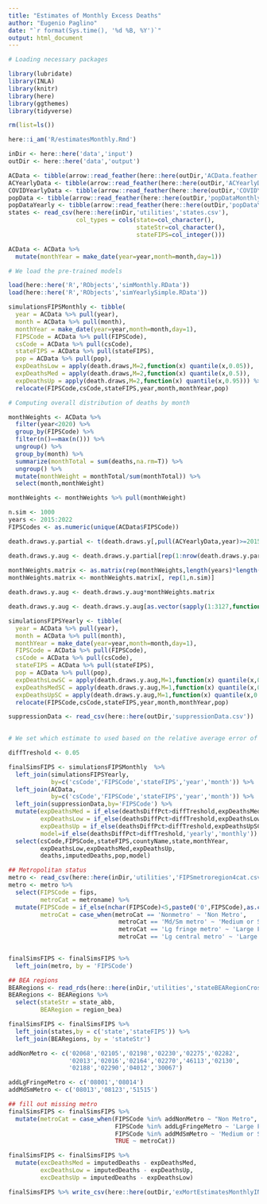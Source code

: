 ```yaml
---
title: "Estimates of Monthly Excess Deaths"
author: "Eugenio Paglino"
date: "`r format(Sys.time(), '%d %B, %Y')`"
output: html_document
---
```


```r

# Loading necessary packages

library(lubridate)
library(INLA)
library(knitr)
library(here)
library(ggthemes)
library(tidyverse)

```

```r

rm(list=ls())

here::i_am('R/estimatesMonthly.Rmd')

inDir <- here::here('data','input')
outDir <- here::here('data','output')

```


```r

ACData <- tibble(arrow::read_feather(here::here(outDir,'ACData.feather')))
ACYearlyData <- tibble(arrow::read_feather(here::here(outDir,'ACYearlyData.feather')))
COVIDYearlyData <- tibble(arrow::read_feather(here::here(outDir,'COVIDYearlyData.feather')))
popData <- tibble(arrow::read_feather(here::here(outDir,'popDataMonthly.feather')))
popDataYearly <- tibble(arrow::read_feather(here::here(outDir,'popDataYearly.feather')))
states <- read_csv(here::here(inDir,'utilities','states.csv'),
                   col_types = cols(state=col_character(),
                                    stateStr=col_character(),
                                    stateFIPS=col_integer()))

```

```r

ACData <- ACData %>%
  mutate(monthYear = make_date(year=year,month=month,day=1)) 

```

```r

# We load the pre-trained models

load(here::here('R','RObjects','simMonthly.RData'))
load(here::here('R','RObjects','simYearlySimple.RData'))

```

```r

simulationsFIPSMonthly <- tibble(
  year = ACData %>% pull(year),
  month = ACData %>% pull(month),
  monthYear = make_date(year=year,month=month,day=1),
  FIPSCode = ACData %>% pull(FIPSCode),
  csCode = ACData %>% pull(csCode),
  stateFIPS = ACData %>% pull(stateFIPS),
  pop = ACData %>% pull(pop),
  expDeathsLow = apply(death.draws,M=2,function(x) quantile(x,0.05)),
  expDeathsMed = apply(death.draws,M=2,function(x) quantile(x,0.5)),
  expDeathsUp = apply(death.draws,M=2,function(x) quantile(x,0.95))) %>%
  relocate(FIPSCode,csCode,stateFIPS,year,month,monthYear,pop)

```

```r

# Computing overall distribution of deaths by month

monthWeights <- ACData %>%
  filter(year<2020) %>%
  group_by(FIPSCode) %>%
  filter(n()==max(n())) %>%
  ungroup() %>%
  group_by(month) %>%
  summarize(monthTotal = sum(deaths,na.rm=T)) %>%
  ungroup() %>%
  mutate(monthWeight = monthTotal/sum(monthTotal)) %>%
  select(month,monthWeight)

monthWeights <- monthWeights %>% pull(monthWeight)

```

```r

n.sim <- 1000
years <- 2015:2022
FIPSCodes <- as.numeric(unique(ACData$FIPSCode))

death.draws.y.partial <- t(death.draws.y[,pull(ACYearlyData,year)>=2015])

death.draws.y.aug <- death.draws.y.partial[rep(1:nrow(death.draws.y.partial), each = 12), ]
  
monthWeights.matrix <- as.matrix(rep(monthWeights,length(years)*length(FIPSCodes)))
monthWeights.matrix <- monthWeights.matrix[, rep(1,n.sim)]

death.draws.y.aug <- death.draws.y.aug*monthWeights.matrix

death.draws.y.aug <- death.draws.y.aug[as.vector(sapply(1:3127,function(x) (1:86)+(96*(x-1)))),]

```

```r

simulationsFIPSYearly <- tibble(
  year = ACData %>% pull(year),
  month = ACData %>% pull(month),
  monthYear = make_date(year=year,month=month,day=1),
  FIPSCode = ACData %>% pull(FIPSCode),
  csCode = ACData %>% pull(csCode),
  stateFIPS = ACData %>% pull(stateFIPS),
  pop = ACData %>% pull(pop),
  expDeathsLowSC = apply(death.draws.y.aug,M=1,function(x) quantile(x,0.05)),
  expDeathsMedSC = apply(death.draws.y.aug,M=1,function(x) quantile(x,0.5)),
  expDeathsUpSC = apply(death.draws.y.aug,M=1,function(x) quantile(x,0.95))) %>%
  relocate(FIPSCode,csCode,stateFIPS,year,month,monthYear,pop)

```

```r

suppressionData <- read_csv(here::here(outDir,'suppressionData.csv'))
  
```

```r

# We set which estimate to used based on the relative average error of the

diffTreshold <- 0.05

finalSimsFIPS <- simulationsFIPSMonthly  %>%
  left_join(simulationsFIPSYearly,
            by=c('csCode','FIPSCode','stateFIPS','year','month')) %>%
  left_join(ACData,
            by=c('csCode','FIPSCode','stateFIPS','year','month')) %>%
  left_join(suppressionData,by='FIPSCode') %>%
  mutate(expDeathsMed = if_else(deathsDiffPct>diffTreshold,expDeathsMedSC,expDeathsMed),
         expDeathsLow = if_else(deathsDiffPct>diffTreshold,expDeathsLowSC,expDeathsLow),
         expDeathsUp = if_else(deathsDiffPct>diffTreshold,expDeathsUpSC,expDeathsUp),
         model=if_else(deathsDiffPct>diffTreshold,'yearly','monthly')) %>%
  select(csCode,FIPSCode,stateFIPS,countyName,state,monthYear,
         expDeathsLow,expDeathsMed,expDeathsUp,
         deaths,imputedDeaths,pop,model)

```

```r

## Metropolitan status
metro <- read_csv(here::here(inDir,'utilities','FIPSmetroregion4cat.csv'))
metro <- metro %>%
  select(FIPSCode = fips,
         metroCat = metroname) %>%
  mutate(FIPSCode = if_else(nchar(FIPSCode)<5,paste0('0',FIPSCode),as.character(FIPSCode)),
         metroCat = case_when(metroCat == 'Nonmetro' ~ 'Non Metro',
                               metroCat == 'Md/Sm metro' ~ 'Medium or Small Metro',
                               metroCat == 'Lg fringe metro' ~ 'Large Fringe Metro' ,
                               metroCat == 'Lg central metro' ~ 'Large Central Metro'))
  

finalSimsFIPS <- finalSimsFIPS %>%
  left_join(metro, by = 'FIPSCode')

```

```r

## BEA regions
BEARegions <- read_rds(here::here(inDir,'utilities','stateBEARegionCrosswalk.rds'))
BEARegions <- BEARegions %>%
  select(stateStr = state_abb,
         BEARegion = region_bea)

finalSimsFIPS <- finalSimsFIPS %>%
  left_join(states,by = c('state','stateFIPS')) %>%
  left_join(BEARegions, by = 'stateStr')

```

```r

addNonMetro <- c('02068','02105','02198','02230','02275','02282', 
                 '02013','02016','02164','02270','46113','02130',
                 '02188','02290','04012','30067')

addLgFringeMetro <- c('08001','08014')
addMdSmMetro <- c('08013','08123','51515')

## fill out missing metro
finalSimsFIPS <- finalSimsFIPS %>%
  mutate(metroCat = case_when(FIPSCode %in% addNonMetro ~ "Non Metro",
                              FIPSCode %in% addLgFringeMetro ~ 'Large Fringe Metro',
                              FIPSCode %in% addMdSmMetro ~ 'Medium or Small Metro',
                              TRUE ~ metroCat))

```

```r

finalSimsFIPS <- finalSimsFIPS %>%
  mutate(excDeathsMed = imputedDeaths - expDeathsMed,
         excDeathsLow = imputedDeaths - expDeathsUp,
         excDeathsUp = imputedDeaths - expDeathsLow)

```

```r

finalSimsFIPS %>% write_csv(here::here(outDir,'exMortEstimatesMonthlyINLA.csv'))

```